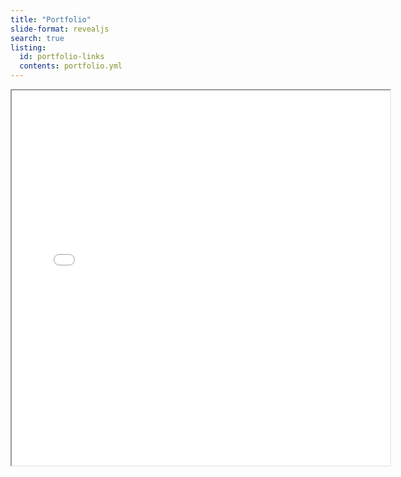 ```yaml
---
title: "Portfolio"
slide-format: revealjs
search: true
listing:
  id: portfolio-links
  contents: portfolio.yml
---
```


::: {#portfolio-links .column-screen-inset-right}
:::

<div>

```{=html}
<iframe class="slide-deck" src="slide/" style="width: 120%; height: 600px;"></iframe>
```

</div>

